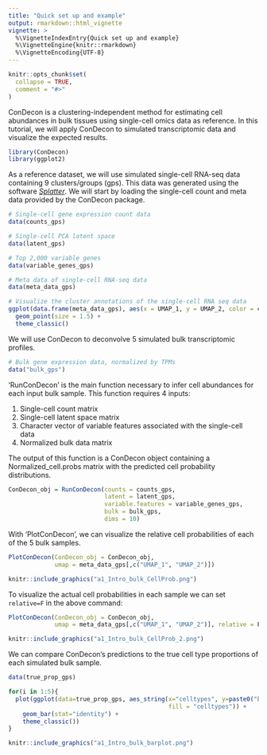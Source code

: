 ```yaml
---
title: "Quick set up and example"
output: rmarkdown::html_vignette
vignette: >
  %\VignetteIndexEntry{Quick set up and example}
  %\VignetteEngine{knitr::rmarkdown}
  %\VignetteEncoding{UTF-8}
---
```


```r
knitr::opts_chunk$set(
  collapse = TRUE,
  comment = "#>"
)
```


ConDecon is a clustering-independent method for estimating cell abundances in bulk tissues using single-cell omics data as reference. In this tutorial, we will apply ConDecon to simulated transcriptomic data and visualize the expected results.

```r
library(ConDecon)
library(ggplot2)
```


As a reference dataset, we will use simulated single-cell RNA-seq data containing 9 clusters/groups (gps). This data was generated using the software [*Splatter*](https://doi.org/10.1186/s13059-017-1305-0). We will start by loading the single-cell count and meta data provided by the ConDecon package.

```r
# Single-cell gene expression count data
data(counts_gps)

# Single-cell PCA latent space
data(latent_gps)

# Top 2,000 variable genes
data(variable_genes_gps)

# Meta data of single-cell RNA-seq data
data(meta_data_gps)
```

```r
# Visualize the cluster annotations of the single-cell RNA seq data
ggplot(data.frame(meta_data_gps), aes(x = UMAP_1, y = UMAP_2, color = celltypes)) + 
  geom_point(size = 1.5) + 
  theme_classic()
```


We will use ConDecon to deconvolve 5 simulated bulk transcriptomic profiles.

```r
# Bulk gene expression data, normalized by TPMs
data("bulk_gps")
```


‘RunConDecon’ is the main function necessary to infer cell abundances for each input bulk sample. This function requires 4 inputs:

1. Single-cell count matrix
2. Single-cell latent space matrix
3. Character vector of variable features associated with the single-cell data
4. Normalized bulk data matrix

The output of this function is a ConDecon object containing a Normalized_cell.probs matrix with the predicted cell probability distributions.

```r
ConDecon_obj = RunConDecon(counts = counts_gps, 
                           latent = latent_gps, 
                           variable.features = variable_genes_gps, 
                           bulk = bulk_gps, 
                           dims = 10)
```


With 'PlotConDecon', we can visualize the relative cell probabilities of each of the 5 bulk samples.

```r
PlotConDecon(ConDecon_obj = ConDecon_obj,
             umap = meta_data_gps[,c("UMAP_1", "UMAP_2")])
```
```r
knitr::include_graphics("a1_Intro_bulk_CellProb.png")
```

To visualize the actual cell probabilities in each sample we can set `relative=F` in the above command:

```r
PlotConDecon(ConDecon_obj = ConDecon_obj,
             umap = meta_data_gps[,c("UMAP_1", "UMAP_2")], relative = F)
```
```r
knitr::include_graphics("a1_Intro_bulk_CellProb_2.png")
```

We can compare ConDecon's predictions to the true cell type proportions of each simulated bulk sample.

```r
data(true_prop_gps)

for(i in 1:5){
  plot(ggplot(data=true_prop_gps, aes_string(x="celltypes", y=paste0("bulk", i), 
                                             fill = "celltypes")) +
    geom_bar(stat="identity") +
    theme_classic())
}
```
```r
knitr::include_graphics("a1_Intro_bulk_barplot.png")
```
